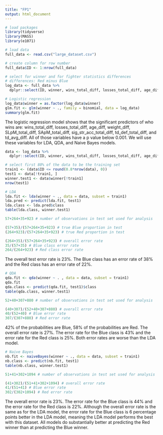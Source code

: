```yaml
---
title: "FP1"
output: html_document
---
```


```r
# load packages
library(tidyverse)
library(MASS)
library(e1071)
```

```r
# load data
full_data <- read.csv("large_dataset.csv")
```

```r
# create column for row number
full_data$ID <- 1:nrow(full_data)

# select for winner and for fighter statistics differences
# differences: Red minus Blue
log_data <- full_data %>%
  dplyr::select(ID, winner, wins_total_diff, losses_total_diff, age_diff, height_diff, weight_diff, reach_diff, SLpM_total_diff, SApM_total_diff, sig_str_acc_total_diff, td_acc_total_diff, str_def_total_diff, td_def_total_diff, sub_avg_diff, td_avg_diff)
```

```r
# Logistic regression
log_data$winner = as.factor(log_data$winner)
glm.fit <- glm(winner ~ ., family = binomial, data = log_data)
summary(glm.fit)
```
The logistic regression model shows that the significant predictors of who wins are: wins_total_diff, losses_total_diff, age_diff, weight_diff, SLpM_total_diff, SApM_total_diff, sig_str_acc_total_diff, td_def_total_diff, and td_avg_diff. All of those variables have a p value below 0.001. We will use these variables for LDA, QDA, and Naive Bayes models.

```r
data <- log_data %>%
  dplyr::select(ID, winner, wins_total_diff, losses_total_diff, age_diff, weight_diff, SLpM_total_diff, SApM_total_diff, sig_str_acc_total_diff, td_def_total_diff, td_avg_diff)
```

```r
# select first 80% of the data to be the training set
train1 <- (data$ID <= round(0.8*nrow(data), 0))
test1 <- data[!train1, ]
winner.test1 <- data$winner[!train1]
nrow(test1)
```

```r
# LDA
lda.fit <- lda(winner ~ ., data = data, subset = train1)
lda.pred <- predict(lda.fit, test1)
lda.class <- lda.pred$class
table(lda.class, winner.test1)

57+264+35+923 # number of observations in test set used for analysis

(57+35)/(57+264+35+923) # true Blue proportion in test
(264+923)/(57+264+35+923) # true Red proportion in test

(264+35)/(57+264+35+923) # overall error rate
35/(57+35) # Blue class error rate
264/(264+923) # Red class error rate
```
The overall test error rate is 23%. The Blue class has an error rate of 38% and the Red class has an error rate of 22%.

```r
# QDA 
qda.fit <- qda(winner ~ . , data = data, subset = train1)
qda.fit
qda.class <- predict(qda.fit, test1)$class
table(qda.class, winner.test1)

52+40+307+880 # number of observations in test set used for analysis

(40+307)/(52+40+307+880) # overall error rate
40/(52+40) # Blue error rate
307/(307+880) # Red error rate
```
42% of the probabilities are Blue, 58% of the probabilities are Red. The overall error rate is 27%. The error rate for the Blue class is 43% and the error rate for the Red class is 25%. Both error rates are worse than the LDA model.

```r
# Naive Bayes
nb.fit <- naiveBayes(winner ~ ., data = data, subset = train1)
nb.class <- predict(nb.fit, test1)
table(nb.class, winner.test1)

51+41+302+1094 # number of observations in test set used for analysis

(41+302)/(51+41+302+1094) # overall error rate
41/(51+41) # Blue error rate
302/(302+1094) # Red error rate
```
The overall error rate is 23%. The error rate for the Blue class is 44% and the error rate for the Red class is 22%. Although the overall error rate is the same as for the LDA model, the error rate for the Blue class is 6 percentage points better in the LDA model, meaning the LDA model performs the best with this dataset. All models do substantially better at predicting the Red winner than at predicting the Blue winner.

